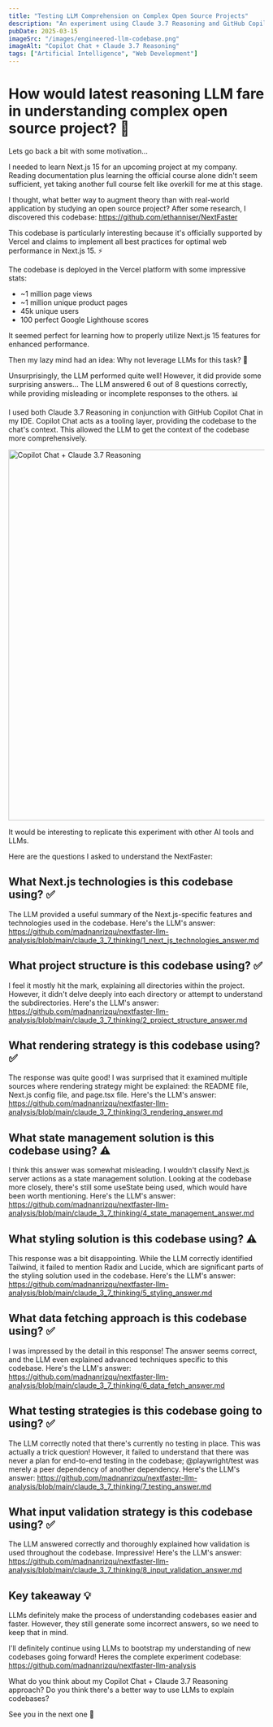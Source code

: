 ```yaml
---
title: "Testing LLM Comprehension on Complex Open Source Projects"
description: "An experiment using Claude 3.7 Reasoning and GitHub Copilot Chat to understand the NextFaster open source project."
pubDate: 2025-03-15
imageSrc: "/images/engineered-llm-codebase.png"
imageAlt: "Copilot Chat + Claude 3.7 Reasoning"
tags: ["Artificial Intelligence", "Web Development"]
---
```



# How would latest reasoning LLM fare in understanding complex open source project? 🤔

Lets go back a bit with some motivation...

I needed to learn Next.js 15 for an upcoming project at my company. Reading documentation plus learning the official course alone didn't seem sufficient, yet taking another full course felt like overkill for me at this stage.

I thought, what better way to augment theory than with real-world application by studying an open source project? After some research, I discovered this codebase: https://github.com/ethanniser/NextFaster

This codebase is particularly interesting because it's officially supported by Vercel and claims to implement all best practices for optimal web performance in Next.js 15. ⚡

The codebase is deployed in the Vercel platform with some impressive stats:
- ~1 million page views
- ~1 million unique product pages
- 45k unique users
- 100 perfect Google Lighthouse scores

It seemed perfect for learning how to properly utilize Next.js 15 features for enhanced performance.

Then my lazy mind had an idea: Why not leverage LLMs for this task? 🧪

Unsurprisingly, the LLM performed quite well! However, it did provide some surprising answers... The LLM answered 6 out of 8 questions correctly, while providing misleading or incomplete responses to the others. 📊

I used both Claude 3.7 Reasoning in conjunction with GitHub Copilot Chat in my IDE. Copilot Chat acts as a tooling layer, providing the codebase to the chat's context. This allowed the LLM to get the context of the codebase more comprehensively.

<MdImageContainer>
  <Image
    src="https://dev-to-uploads.s3.amazonaws.com/uploads/articles/devs2g1wnwih6projh3d.png"
    alt="Copilot Chat + Claude 3.7 Reasoning"
    width="770"
    height="730"
  />
</MdImageContainer>

It would be interesting to replicate this experiment with other AI tools and LLMs.

Here are the questions I asked to understand the NextFaster:

## What Next.js technologies is this codebase using? ✅
The LLM provided a useful summary of the Next.js-specific features and technologies used in the codebase. Here's the LLM's answer: https://github.com/madnanrizqu/nextfaster-llm-analysis/blob/main/claude_3_7_thinking/1_next_js_technologies_answer.md

## What project structure is this codebase using? ✅
I feel it mostly hit the mark, explaining all directories within the project. However, it didn't delve deeply into each directory or attempt to understand the subdirectories. Here's the LLM's answer: https://github.com/madnanrizqu/nextfaster-llm-analysis/blob/main/claude_3_7_thinking/2_project_structure_answer.md

## What rendering strategy is this codebase using? ✅
The response was quite good! I was surprised that it examined multiple sources where rendering strategy might be explained: the README file, Next.js config file, and page.tsx file. Here's the LLM's answer: https://github.com/madnanrizqu/nextfaster-llm-analysis/blob/main/claude_3_7_thinking/3_rendering_answer.md

## What state management solution is this codebase using? ⚠️
I think this answer was somewhat misleading. I wouldn't classify Next.js server actions as a state management solution. Looking at the codebase more closely, there's still some useState being used, which would have been worth mentioning. Here's the LLM's answer: https://github.com/madnanrizqu/nextfaster-llm-analysis/blob/main/claude_3_7_thinking/4_state_management_answer.md

## What styling solution is this codebase using? ⚠️
This response was a bit disappointing. While the LLM correctly identified Tailwind, it failed to mention Radix and Lucide, which are significant parts of the styling solution used in the codebase. Here's the LLM's answer: https://github.com/madnanrizqu/nextfaster-llm-analysis/blob/main/claude_3_7_thinking/5_styling_answer.md

## What data fetching approach is this codebase using? ✅
I was impressed by the detail in this response! The answer seems correct, and the LLM even explained advanced techniques specific to this codebase. Here's the LLM's answer: https://github.com/madnanrizqu/nextfaster-llm-analysis/blob/main/claude_3_7_thinking/6_data_fetch_answer.md

## What testing strategies is this codebase going to using? ✅
The LLM correctly noted that there's currently no testing in place. This was actually a trick question! However, it failed to understand that there was never a plan for end-to-end testing in the codebase; @playwright/test was merely a peer dependency of another dependency. Here's the LLM's answer: https://github.com/madnanrizqu/nextfaster-llm-analysis/blob/main/claude_3_7_thinking/7_testing_answer.md

## What input validation strategy is this codebase using? ✅
The LLM answered correctly and thoroughly explained how validation is used throughout the codebase. Impressive! Here's the LLM's answer: https://github.com/madnanrizqu/nextfaster-llm-analysis/blob/main/claude_3_7_thinking/8_input_validation_answer.md

## Key takeaway 💡
LLMs definitely make the process of understanding codebases easier and faster. However, they still generate some incorrect answers, so we need to keep that in mind.

I'll definitely continue using LLMs to bootstrap my understanding of new codebases going forward! Heres the complete experiment codebase: https://github.com/madnanrizqu/nextfaster-llm-analysis

What do you think about my Copilot Chat + Claude 3.7 Reasoning approach? Do you think there's a better way to use LLMs to explain codebases?

See you in the next one 👋
